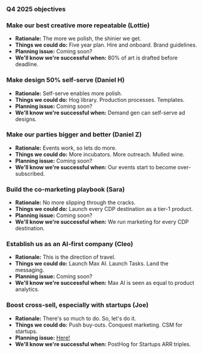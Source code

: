 ### Q4 2025 objectives

### Make our best creative more repeatable (Lottie)

-   **Rationale:** The more we polish, the shinier we get.
-   **Things we could do:** Five year plan. Hire and onboard. Brand guidelines. 
-   **Planning issue:** Coming soon?
-   **We'll know we're successful when:** 80% of art is drafted before deadline. 

### Make design 50% self-serve (Daniel H)

-   **Rationale:** Self-serve enables more polish. 
-   **Things we could do:** Hog library. Production processes. Templates. 
-   **Planning issue:** Coming soon?
-   **We'll know we're successful when:** Demand gen can self-serve ad designs. 

### Make our parties bigger and better (Daniel Z)

-   **Rationale:** Events work, so lets do more.
-   **Things we could do:** More incubators. More outreach. Mulled wine.
-   **Planning issue:** Coming soon?
-   **We'll know we're successful when:** Our events start to become over-subscribed. 

### Build the co-marketing playbook (Sara)

-   **Rationale:** No more slipping through the cracks. 
-   **Things we could do:** Launch every CDP destination as a tier-1 product. 
-   **Planning issue:** Coming soon?
-   **We'll know we're successful when:** We run marketing for every CDP destination. 

### Establish us as an AI-first company (Cleo)

-   **Rationale:** This is the direction of travel. 
-   **Things we could do:** Launch Max AI. Launch Tasks. Land the messaging. 
-   **Planning issue:** Coming soon?
-   **We'll know we're successful when:** Max AI is seen as equal to product analytics. 


### Boost cross-sell, especially with startups (Joe)

-   **Rationale:** There's so much to do. So, let's do it.  
-   **Things we could do:** Push buy-outs. Conquest marketing. CSM for startups. 
-   **Planning issue:** [Here!](https://github.com/PostHog/meta/issues/377)
-   **We'll know we're successful when:** PostHog for Startups ARR triples. 